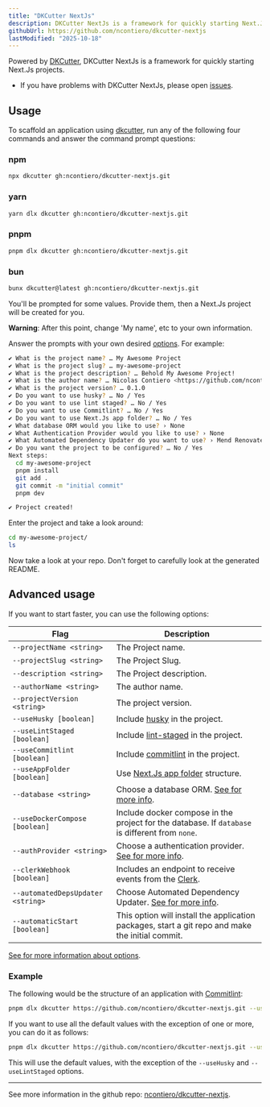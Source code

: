 ```yaml
---
title: "DKCutter NextJs"
description: DKCutter NextJs is a framework for quickly starting Next.Js projects.
githubUrl: https://github.com/ncontiero/dkcutter-nextjs
lastModified: "2025-10-18"
---
```


Powered by [DKCutter](https://github.com/ncontiero/dkcutter), DKCutter NextJs is a framework for quickly starting Next.Js projects.

- If you have problems with DKCutter NextJs, please open [issues](https://github.com/ncontiero/dkcutter-nextjs/issues/new).

## Usage

To scaffold an application using [dkcutter](https://github.com/ncontiero/dkcutter), run any of the following four commands and answer the command prompt questions:

### npm

```bash
npx dkcutter gh:ncontiero/dkcutter-nextjs.git
```

### yarn

```bash
yarn dlx dkcutter gh:ncontiero/dkcutter-nextjs.git
```

### pnpm

```bash
pnpm dlx dkcutter gh:ncontiero/dkcutter-nextjs.git
```

### bun

```bash
bunx dkcutter@latest gh:ncontiero/dkcutter-nextjs.git
```

You'll be prompted for some values. Provide them, then a Next.Js project will be created for you.

**Warning**: After this point, change 'My name', etc to your own information.

Answer the prompts with your own desired [options][options-url]. For example:

```bash
✔ What is the project name? … My Awesome Project
✔ What is the project slug? … my-awesome-project
✔ What is the project description? … Behold My Awesome Project!
✔ What is the author name? … Nicolas Contiero <https://github.com/ncontiero>
✔ What is the project version? … 0.1.0
✔ Do you want to use husky? … No / Yes
✔ Do you want to use lint staged? … No / Yes
✔ Do you want to use Commitlint? … No / Yes
✔ Do you want to use Next.Js app folder? … No / Yes
✔ What database ORM would you like to use? › None
✔ What Authentication Provider would you like to use? › None
✔ What Automated Dependency Updater do you want to use? › Mend Renovate
✔ Do you want the project to be configured? … No / Yes
Next steps:
  cd my-awesome-project
  pnpm install
  git add .
  git commit -m "initial commit"
  pnpm dev

✔ Project created!
```

Enter the project and take a look around:

```bash
cd my-awesome-project/
ls
```

Now take a look at your repo. Don't forget to carefully look at the generated README.

## Advanced usage

If you want to start faster, you can use the following options:

| Flag                              | Description                                                                                      |
| --------------------------------- | ------------------------------------------------------------------------------------------------ |
| `--projectName <string>`          | The Project name.                                                                                |
| `--projectSlug <string>`          | The Project Slug.                                                                                |
| `--description <string>`          | The Project description.                                                                         |
| `--authorName <string>`           | The author name.                                                                                 |
| `--projectVersion <string>`       | The project version.                                                                             |
| `--useHusky [boolean]`            | Include [husky](https://github.com/typicode/husky) in the project.                               |
| `--useLintStaged [boolean]`       | Include [lint-staged](https://github.com/lint-staged/lint-staged) in the project.                |
| `--useCommitlint [boolean]`       | Include [commitlint](https://commitlint.js.org/#/) in the project.                               |
| `--useAppFolder [boolean]`        | Use [Next.Js app folder](https://nextjs.org/docs/app) structure.                                 |
| `--database <string>`             | Choose a database ORM. [See for more info][options-url].                                         |
| `--useDockerCompose [boolean]`    | Include docker compose in the project for the database. If `database` is different from `none`.  |
| `--authProvider <string>`         | Choose a authentication provider. [See for more info][options-url].                              |
| `--clerkWebhook [boolean]`        | Includes an endpoint to receive events from the [Clerk](https://clerk.com/).                     |
| `--automatedDepsUpdater <string>` | Choose Automated Dependency Updater. [See for more info][options-url].                           |
| `--automaticStart [boolean]`      | This option will install the application packages, start a git repo and make the initial commit. |

[See for more information about options][options-url].

### Example

The following would be the structure of an application with [Commitlint](https://commitlint.js.org/):

```bash
pnpm dlx dkcutter https://github.com/ncontiero/dkcutter-nextjs.git --useCommitlint
```

If you want to use all the default values with the exception of one or more, you can do it as follows:

```bash
pnpm dlx dkcutter https://github.com/ncontiero/dkcutter-nextjs.git --useHusky --useLintStaged -y
```

This will use the default values, with the exception of the `--useHusky` and `--useLintStaged` options.

---

See more information in the github repo: [ncontiero/dkcutter-nextjs](https://github.com/ncontiero/dkcutter-nextjs).

[options-url]: https://github.com/ncontiero/dkcutter-nextjs/blob/main/docs/project-generation-options.md
